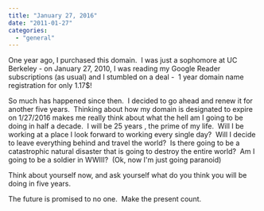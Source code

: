 ```yaml
---
title: "January 27, 2016"
date: "2011-01-27"
categories: 
  - "general"
---
```


One year ago, I purchased this domain.  I was just a sophomore at UC Berkeley - on January 27, 2010, I was reading my Google Reader subscriptions (as usual) and I stumbled on a deal -  1 year domain name registration for only 1.17$!

So much has happened since then.  I decided to go ahead and renew it for another five years.  Thinking about how my domain is designated to expire on 1/27/2016 makes me really think about what the hell am I going to be doing in half a decade.  I will be 25 years , the prime of my life.  Will I be working at a place I look forward to working every single day?  Will I decide to leave everything behind and travel the world?  Is there going to be a catastrophic natural disaster that is going to destroy the entire world?  Am I going to be a soldier in WWIII?  (Ok, now I'm just going paranoid)

Think about yourself now, and ask yourself what do you think you will be doing in five years.

The future is promised to no one.  Make the present count.
